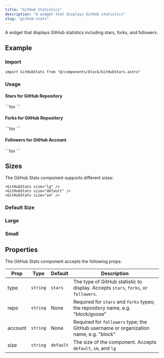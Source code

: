 ```yaml
---
title: "GitHub Statistics"
description: "A widget that displays GitHub statistics"
slug: "github-stats"
---
```



A widget that displays GitHub statistics including stars, forks, and followers.

## Example

### Import
```tsx
import GitHubStats from "@/components/block/GitHubStars.astro"
```

### Usage 

#### Stars for GitHub Repository
<GitHubStats 
  repo="block/goose"/>
<div class="p-2" />
```tsx
<GitHubStats 
  repo="block/goose"/>
```

#### Forks for GitHub Repository
<GitHubStats 
  repo="block/goose"
  type="forks"/>
<div class="p-2" />
```tsx
<GitHubStats 
  repo="block/goose"
  type="forks"/>
```

#### Followers for GitHub Account
<GitHubStats 
  account="block"
  type="followers"/>
<div class="p-2" />
```tsx
<GitHubStats 
  account="block"
  type="followers"/>
```

## Sizes

The GitHub Stats component supports different sizes:
```tsx
<GitHubStats size="lg" />
<GitHubStats size="default" />
<GitHubStats size="sm" />
```

### Default Size

<GitHubStats 
  repo="block/goose"/>

### Large

<GitHubStats repo="block/goose" size="lg" />

### Small 
<GitHubStats repo="block/goose" size="sm" />

## Properties

The GitHub Stats component accepts the following props:

| Prop      | Type                                                                                 | Default     | Description                               |
|-----------|--------------------------------------------------------------------------------------|-------------|-------------------------------------------|
| type      | `string`                                                 | `stars`   | The type of GitHub statistic to display. Accepts `stars`, `forks`, or `followers`. |
| repo      | `string`                                                                            | None        | Required for `stars` and `forks` types; the repository name, e.g. "block/goose" |
| account   | `string`                                                                            | None        | Required for `followers` type; the GitHub username or organization name, e.g. "block" |
| size      | `string`                                                       | `default` | The size of the component. Accepts `default`, `sm`, and `lg`                |